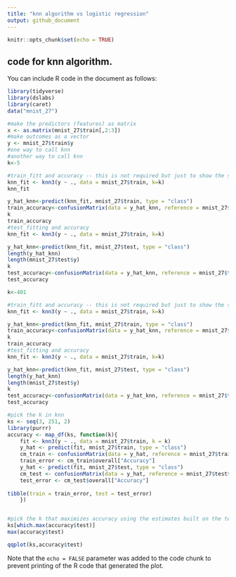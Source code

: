 ```yaml
---
title: "knn algorithm vs logistic regression"
output: github_document
---
```


```r
knitr::opts_chunk$set(echo = TRUE)
```

## code for knn algorithm.

You can include R code in the document as follows:
```r
library(tidyverse)
library(dslabs)
library(caret)
data("mnist_27")
```

```r

#make the predictors (features) as matrix
x <- as.matrix(mnist_27$train[,2:3])
#make outcomes as a vector
y <- mnist_27$train$y
#one way to call knn 
#another way to call knn
k<-5

#train_fitt and accuracy -- this is not required but just to show the sample
knn_fit <- knn3(y ~ ., data = mnist_27$train, k=k)
knn_fit

y_hat_knn<-predict(knn_fit, mnist_27$train, type = "class")
train_accuracy<-confusionMatrix(data = y_hat_knn, reference = mnist_27$train$y)$overall["Accuracy"]
k
train_accuracy
#test_fitting and accuracy
knn_fit <- knn3(y ~ ., data = mnist_27$train, k=k)

y_hat_knn<-predict(knn_fit, mnist_27$test, type = "class")
length(y_hat_knn)
length(mnist_27$test$y)
k
test_accuracy<-confusionMatrix(data = y_hat_knn, reference = mnist_27$test$y)$overall["Accuracy"]
test_accuracy

```

```r
k<-401

#train_fitt and accuracy -- this is not required but just to show the sample
knn_fit <- knn3(y ~ ., data = mnist_27$train, k=k)

y_hat_knn<-predict(knn_fit, mnist_27$train, type = "class")
train_accuracy<-confusionMatrix(data = y_hat_knn, reference = mnist_27$train$y)$overall["Accuracy"]
k
train_accuracy
#test_fitting and accuracy
knn_fit <- knn3(y ~ ., data = mnist_27$train, k=k)

y_hat_knn<-predict(knn_fit, mnist_27$test, type = "class")
length(y_hat_knn)
length(mnist_27$test$y)
k
test_accuracy<-confusionMatrix(data = y_hat_knn, reference = mnist_27$test$y)$overall["Accuracy"]
test_accuracy
```

```r
#pick the k in knn
ks <- seq(3, 251, 2)
library(purrr)
accuracy <- map_df(ks, function(k){
    fit <- knn3(y ~ ., data = mnist_27$train, k = k)
    y_hat <- predict(fit, mnist_27$train, type = "class")
    cm_train <- confusionMatrix(data = y_hat, reference = mnist_27$train$y)
    train_error <- cm_train$overall["Accuracy"]
    y_hat <- predict(fit, mnist_27$test, type = "class")
    cm_test <- confusionMatrix(data = y_hat, reference = mnist_27$test$y)
    test_error <- cm_test$overall["Accuracy"]
    
tibble(train = train_error, test = test_error)
    })


#pick the k that maximizes accuracy using the estimates built on the test data
ks[which.max(accuracy$test)]
max(accuracy$test)

```

```r
qqplot(ks,accuracy$test)
```



Note that the `echo = FALSE` parameter was added to the code chunk to prevent printing of the R code that generated the plot.
